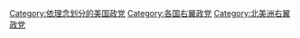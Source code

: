 [[Category:依理念划分的美国政党|Category:依理念划分的美国政党]]
[[Category:各国右翼政党|Category:各国右翼政党]]
[[Category:北美洲右翼政党|Category:北美洲右翼政党]]